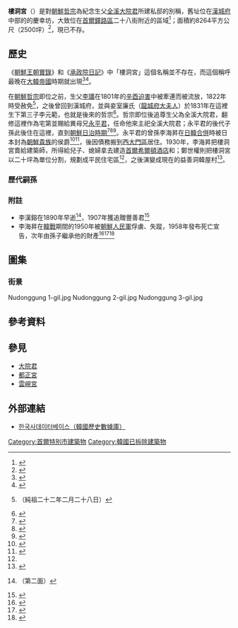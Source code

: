'''樓洞宮'''（{{kor|k=누동궁}}）是對[[朝鮮哲宗|朝鮮哲宗]]為紀念生父[[全溪大院君|全溪大院君]]所建私邸的別稱，舊址位在[[漢城府|漢城府]]中部的的慶幸坊，大致位在[[首爾|首爾]][[鐘路區|鐘路區]]{{link-ko|益善洞|익선동}}{{link-ko|水標路|수표로}}二十八街附近的區域<ref>{{cite news |title=[도시산책자] 잃어버린 골목의 시간들 |url=https://www.upinews.kr/newsView/upi201811150063?oldid=1065601825803990 |accessdate=2020-07-15 |agency=UPI뉴스 |date=2018-11-15 |archive-date=2020-07-17 |archive-url=https://web.archive.org/web/20200717081942/http://www.upinews.kr/newsView/upi201811150063?oldid=1065601825803990 |dead-url=no }}</ref>；面積約8264平方公尺（2500坪）<ref>{{cite book |title=상업적 젠트리피케이션에  따른 장소성 변화  연구 |date=2020 |publisher=서울대학교  환경대학원 |page=25}}</ref>，現已不存。

==歷史==
《[[朝鮮王朝實錄|朝鮮王朝實錄]]》和《[[承政院日記|承政院日記]]》中「樓洞宮」這個名稱並不存在，而這個稱呼最晚在[[大韓帝國|大韓帝國]]時期就出現<ref>{{cite book |title=《敬窩集略》下·〈再嶠集略·天〉 |date=2010 |publisher=[[國史編纂委員會|國史編纂委員會]] |url=http://db.history.go.kr/item/level.do?setId=1&itemId=sa&synonym=off&chinessChar=on&page=1&pre_page=1&brokerPagingInfo=&position=0&levelId=sa_100_0070_0010_0060}}</ref><ref>{{cite book |title=《各司謄錄·京畿道篇》·〈京畿道各郡訴狀〉·光武八年十月日請願書 |date=1982 |publisher=國史編纂委員會 |url=http://db.history.go.kr/item/level.do?setId=1&itemId=ks&synonym=off&chinessChar=on&page=1&pre_page=1&brokerPagingInfo=&position=0&levelId=ks_003_0070_0100}}</ref>。

在[[朝鮮哲宗|朝鮮哲宗]]即位之前，生父[[全溪大院君|李㼅]]在1801年的[[辛酉迫害|辛酉迫害]]中被牽連而被流放，1822年時受赦免<ref>{{cite web |title=은언군의 자녀들을 잘 보살피도록 하교하다 |url=http://sillok.history.go.kr/id/wwa_12202028_001 |website=[[朝鮮王朝實錄|朝鮮王朝實錄]] |accessdate=2020-07-15 |archive-date=2020-07-15 |archive-url=https://web.archive.org/web/20200715151830/http://sillok.history.go.kr/id/wwa_12202028_001 |dead-url=no }}（純祖二十二年二月二十八日）</ref>，之後曾回到漢城府，並與妾室廉氏（[[龍城府大夫人|龍城府大夫人]]）於1831年在這裡生下第三子李元範，也就是後來的哲宗<ref>{{cite web |title=哲宗大王行狀 |url=http://sillok.history.go.kr/id/wya_200007 |website=朝鮮王朝實錄 |access-date=2020-07-17 |archive-date=2020-07-16 |archive-url=https://web.archive.org/web/20200716174442/http://sillok.history.go.kr/id/wya_200007 |dead-url=no }}</ref>。哲宗即位後追尊生父為全溪大院君，翻修這裡作為宅第並賜給異母兄[[永平君|永平君]]，任命他來主祀全溪大院君；永平君的後代子孫此後住在這裡，直到[[朝鮮日治時期|朝鮮日治時期]]<ref>{{cite web |title=哲宗大王墓誌文 |url=http://sillok.history.go.kr/id/wya_200005 |website=朝鮮王朝實錄 |access-date=2020-07-17 |archive-date=2020-07-15 |archive-url=https://web.archive.org/web/20200715200850/http://sillok.history.go.kr/id/wya_200005 |dead-url=no }}</ref><ref name="brick">{{cite web |title=[작은 술집]익선동의 기적 |url=https://bricksmagazine.co.kr/theme/?q=YToxOntzOjEyOiJrZXl3b3JkX3R5cGUiO3M6MzoiYWxsIjt9&bmode=view&idx=838935&t=board&category=5I91U4p22I |website=매거진 브릭스 |accessdate=2020-07-15 |archive-date=2020-07-16 |archive-url=https://web.archive.org/web/20200716013542/https://bricksmagazine.co.kr/theme/?q=YToxOntzOjEyOiJrZXl3b3JkX3R5cGUiO3M6MzoiYWxsIjt9&bmode=view&idx=838935&t=board&category=5I91U4p22I |dead-url=no }}</ref><ref>{{cite web |title=역사 - 익선동 |url=http://hanok.seoul.go.kr/m/kor/town/town09.do |website=서울한옥포털 |accessdate=2020-07-15 |archive-date=2020-07-16 |archive-url=https://web.archive.org/web/20200716060527/http://hanok.seoul.go.kr/m/kor/town/town09.do |dead-url=no }}</ref>。永平君的曾孫{{link-ko|清豐君|이해승}}李海昇在[[日韓合併|日韓合併]]時被日本封為[[朝鮮貴族_(日治時期)|朝鮮貴族]]的侯爵<ref>{{cite web |title=官報. 1910年08月29日 |url=https://dl.ndl.go.jp/info:ndljp/pid/2951509/12 |website=國立國會図書館デジタルコレクション |access-date=2020年7月17日 |archive-date=2021年10月17日 |archive-url=https://web.archive.org/web/20211017050731/https://dl.ndl.go.jp/info:ndljp/pid/2951509/12 |dead-url=no }}</ref><ref>{{cite news |title=韓国政府、親日派子孫が受け継いだ土地の還収訴訟提起 |url=https://japanese.joins.com/JArticle/267156 |accessdate=2020-07-15 |agency=[[中央日報_(韓國)|中央日報]] |date=2020-06-17 |archive-date=2020-11-26 |archive-url=https://web.archive.org/web/20201126104951/https://japanese.joins.com/JArticle/267156 |dead-url=no }}</ref>，後因債務搬到[[西大門區|西大門區]]居住。1930年，李海昇把樓洞宮賣給建築師{{link-ko|鄭世權|정세권}}，所得給兒子、媳婦拿去建造[[希爾頓酒店及度假村|首爾希爾頓酒店]]和{{link-ko|貞媛女子中學校|정원여자중학교}}；鄭世權則把樓洞宮以二十坪為單位分割，規劃成平民住宅區<ref name="brick" />，之後演變成現在的益善洞韓屋村<ref>{{cite news |author1=배성재 |title=[걷고 싶은 길, 가고 싶은 거리] 재개발 실패가 ‘레트로’ 전화위복 |url=https://www.hankookilbo.com/News/Read/201910310856086066 |accessdate=2020-07-17 |agency=[[韓國日報|韓國日報]] |date=2019-11-01 |archive-date=2020-07-17 |archive-url=https://web.archive.org/web/20200717075348/https://www.hankookilbo.com/News/Read/201910310856086066 |dead-url=no }}</ref>。

===歷代嗣孫===
{{chart top|width=80%|collapsed=yes|樓洞宮嗣孫世系圖}}
{{chart/start|align=center}}
{{chart|border=1| | | | | UIG |UIG=<small>(1438-1457)</small><br>[[懿敬世子|懿敬世子]]<br>李暲}}
{{chart| |,|-|-|-|(|}}
{{chart|border=1| Wol | | SEO |Wol=<small>(1454-1488)</small><br>[[月山大君|月山大君]]<br>李婷|SEO=<small>(1457-1494)</small><br>[[朝鮮成宗|朝鮮成宗]]<br>李娎}}
{{chart| |!| | | |!|}}
{{chart|border=1| DEO | | JUN |DEO=<small>(1485-1506)</small><br>[[德豐君|德豐君]]<br>李恞|JUN=<small>(1488-1544)</small><br>[[朝鮮中宗|朝鮮中宗]]<br>李懌}}
{{chart| |!| | | |!| | | | | | | | | }}
{{chart|border=1| MO | | DEO |DEO=<small>(1530-1559)</small><br>[[德興大院君|德興大院君]]<br>李岹|MO=<small>(1500-1541)</small><br>坡林君<br>李珘}}
{{chart| |!| | | |!|}}
{{chart|border=1| MO | | SEN | | SEN=<small>(1552-1608)</small><br>[[朝鮮宣祖|朝鮮宣祖]]<br>李昖|MO=<small>(1535-1591)</small><br>陽川都正<br>李譓}}
{{chart | |!| | | |)|-|-|-|-|-|-|-|.|}}
{{chart|border=1| MO | | JEO | | | | | | GEO |JEO=<small>(1580-1619)</small><br>[[李琈|定遠君]]<br>李琈|GEO=<small>(1596-1644)</small><br>[[慶昌君|慶昌君]]<br>李珘|MO=<small>(1562-1599)</small><br>蔭監察<br>李好仁}}
{{chart | |!| | | |!| | | | | | | |!|}}
{{chart|border=1| MO | | INJ | | | | | | JAN |INJ=<small>(1595-1649)</small><br>[[朝鮮仁祖|朝鮮仁祖]]<br>李倧|JAN=<small>(1638-1704)</small><br>昌興君<br>李脩|MO=<small>(1591-1653)</small><br>副司果<br>李希孟}}
{{chart | |!| | | |)|-|-|-|.| | | |!|}}
{{chart|border=1| MO | | SHS | | HYO | | CHE ||SHS=<small>(1612-1645)</small><br>[[昭顯世子|昭顯世子]]<br>李𣳫|HYO=<small>(1619-1659)</small><br>[[朝鮮孝宗|朝鮮孝宗]]<br>李淏|CHE=<small>(1665-1718)</small><br>高坪副正<br>李澈|MO=<small>(1611-1687)</small><br>僉正<br>李碩蕃}}
{{chart | |!| | | |!| | | |!| | | |!|}}
{{chart|border=1| MO | | HUE | | HYE | | YOS |HYE=<small>(1641-1674)</small><br>[[朝鮮顯宗|朝鮮顯宗]]<br>李棩|YOS=<small>(1696-1754)</small><br>蓮恩君<br>李桴|HUE=<small>(1644-1665)</small><br>[[慶安君|慶安君]]<br>李檜|MO=<small>(1632-1711)</small><br>參奉<br>李綱}}
{{chart | |!| | | |!| | | |!| | | |!|}}
{{chart|border=1| MO | | HON | | SUK | | GIB |SUK=<small>(1661-1720)</small><br>[[朝鮮肅宗|朝鮮肅宗]]<br>李焞|GIB=<small>(1718-1744)</small><br>李箕𪹿|HON=<small>(1663-1724)</small><br>[[臨昌君|臨昌君]]<br>李焜|MO=<small>(1657-1716)</small><br>李夏奭}}
{{chart | |!| | | |!| | | |!| | | |!|}}
{{chart|border=1| MO | | MIL | | YEO | | GEO |YEO=<small>(1694-1776)</small><br>[[朝鮮英祖|朝鮮英祖]]<br>李昑|GEO=<small>(1740-1777)</small><br>李埛|MIL=<small>(1688-1729)</small><br>[[李坦_(朝鮮)|密豐君]]<br>李坦|MO=<small>(1676-1750)</small><br>李師興}}
{{chart | |!| | | |!| | | |!| | | |!|}}
{{chart|border=1| MO | | HAS | | JAN | | LZY |JAN=<small>(1735-1762)</small><br>[[莊獻世子|莊獻世子]]<br>李愃|LZY=<small>(1772-1799)</small><br>李惟一|HAS=<small>(1716-1744)</small><br>李恆錫|MO=<small>(1702-1764)</small><br>李尚謹}}
{{chart | |!| | | |!| | | |!| | | |!|}}
{{chart|border=1| MO | | WOH | | EUN | | MYC |EUN=<small>(1754-1801)</small><br>[[恩彥君|恩彥君]]<br>李裀|MYC=<small>(1794-1831)</small><br>贈僕正<br>李命初|WOH=<small>(1741-?)</small><br>李源亨|MO=<small>(1743-1802)</small><br>李熙純}}
{{chart | |!| | | |!| | | |!| | | |!|}}
{{chart|border=1| MO | | JOH | | JEO | | DOG |JEO=<small>(1785-1841)</small><br>[[全溪大院君|全溪大院君]]<br>李㼅|DOG=<small>(1811-1857)</small><br>贈吏議<br>李道極|JOH=<small>(1781-1841)</small><br>李庭賢|MO=<small>(1778-1836)</small><br>李瑛圭}}
{{chart | |!| | | |!| | | |!| | | |!|}}
{{chart | SSU | | GEO | | SYO | | HYU |SSU=<small>(1810-1867)</small><br>李錫玄|GEO=<small>(1815-1875)</small><br>蔭縣監<br>李敬應|SYO=<small>(1828-1902)</small><br>'''[[永平君|永平君]]'''<br>李景應|HYU=<small>(1834-1895)</small><br>蔭府使<br>李徽應
|boxstyle_ SSU=border-width:1px;
|boxstyle_ GEO=border-width:1px;
|boxstyle_ HYU=border-width:1px;
}}
{{chart | |!| | | |!| | | |L|~|~|7|!|}}
{{chart | JAE | | CHE | | | | | | JAS |JAE=<small>(1842-?)</small><br>參奉<br>李載淑|CHE=<small>(1848-1910)</small><br>李載徹|JAS=<small>(1851-1904)</small><br>'''{{link-ko|清安君|청안군 (1851년)}}'''<br>李載純
|boxstyle_ JAE=border-width:1px;
|boxstyle_ CHE=border-width:1px;
}}
{{chart| |!| | | |!|F|~|~|~|~|~|~|J|}}
{{chart|border=1| GEO | | PUN | | | | | |GEO=<small>(1870-?)</small><br>參奉<br>李建鎔|PUN=<small>(1875-1890)</small><br>{{link-ko|豐善君|풍선군}}<br>李漢鎔}}
{{chart| |!|F|~|~|J|}}
{{chart| HAS |HAS=<small>(1890-?)</small><br>'''{{link-ko|清豐君|이해승}}'''<br>李海昇}}
{{chart| |!| |}}
{{chart|border=1| WAN | |WAN=<small>(1908-1943)</small><br>李完柱}}
{{chart| |!| |}}
{{chart| UYE | |UYE=<small>(1939-)</small><br>'''李愚英'''}}
{{chart| |!| |}}
{{chart|border=1| YUN | |YUN=<small>(1968-)</small><br>李允基}}
{{chart/end}}
{{chart bottom}}

===附註===
* 李漢鎔在1890年早逝<ref>{{cite web |title=莊祖懿皇帝子孫錄 恩彦君派 |url=http://visualjoseon.aks.ac.kr/viewer/view?itemId=jb&gubun=pa&dataId=K24725_007%5E%EC%9D%80%EC%96%B8%EA%B5%B0%ED%8C%8C%5E%EC%9D%80%EC%96%B8%EA%B5%B0%ED%8C%8C |website=장서각기록유산DB |accessdate=2020-07-17 |archive-date=2021-02-03 |archive-url=https://web.archive.org/web/20210203030410/http://visualjoseon.aks.ac.kr/viewer/view?itemId=jb&gubun=pa&dataId=K24725_007%5E%EC%9D%80%EC%96%B8%EA%B5%B0%ED%8C%8C%5E%EC%9D%80%EC%96%B8%EA%B5%B0%ED%8C%8C |dead-url=no }}（第二面）</ref>，1907年獲追贈豐善君<ref>{{cite web |title=종2품으로 추증한 이한용을 풍선군으로 추증하다 |url=http://sillok.history.go.kr/id/wzb_10010014_002 |website=朝鮮王朝實錄 |access-date=2020-07-17 |archive-date=2020-07-19 |archive-url=https://web.archive.org/web/20200719043813/http://sillok.history.go.kr/id/wzb_10010014_002 |dead-url=no }}</ref>
* 李海昇在[[韓戰|韓戰]]期間的1950年被[[朝鮮人民軍|朝鮮人民軍]]俘虜、失蹤，1958年發布死亡宣告，次年由孫子繼承他的財產<ref>{{cite news |author1=임순현 |title=대법 "일제 토지조사 사업으로 받은 토지도 '친일재산'" |url=https://www.yna.co.kr/view/AKR20170103159200004 |agency=[[韓國聯合通訊社|韓國聯合通訊社]] |date=2017-01-04 |accessdate=2020-07-17 |archive-date=2020-07-18 |archive-url=https://web.archive.org/web/20200718154114/https://www.yna.co.kr/view/AKR20170103159200004 |dead-url=no }}</ref><ref>{{cite news |author1=서준석 |title=대법 "일제 토지조사 통해 받은 친일재산도 국가 귀속해야" |url=https://news.joins.com/article/21078858 |accessdate=2020-07-17 |agency=韓國中央日報 |date=2017-01-04 |archive-date=2020-09-19 |archive-url=https://web.archive.org/web/20200919005420/https://news.joins.com/article/21078858 |dead-url=no }}</ref><ref>{{cite news |author1=황국상 |title='친일파' 후손, 친일재산 매각이익 228억 반환訴 패소 |url=https://m.mt.co.kr/renew/view.html?no=2017010318128293275 |accessdate=2020-07-17 |agency=머니투데이 |date=2017-01-04 |archive-date=2020-07-17 |archive-url=https://web.archive.org/web/20200717025128/https://m.mt.co.kr/renew/view.html?no=2017010318128293275 |dead-url=no }}</ref>

==圖集==
===街景===
<gallery>
Nudonggung 1-gil.jpg
Nudonggung 2-gil.jpg
Nudonggung 3-gil.jpg
</gallery>

==參考資料==
{{reflist|25em}}

==參見==
* [[大院君|大院君]]
* [[都正宮|都正宮]]
* [[雲峴宮|雲峴宮]]

== 外部連結 ==
* [http://db.history.go.kr/ 한국사데이터베이스（韓國歷史數據庫）] {{Wayback|url=http://db.history.go.kr/ |date=20210314040022 }}

[[Category:首爾特別市建築物|Category:首爾特別市建築物]]
[[Category:韓國已拆除建築物|Category:韓國已拆除建築物]]